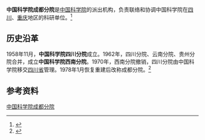 '''中国科学院成都分院'''是[[中国科学院|中国科学院]]的派出机构，负责联络和协调中国科学院在[[四川|四川]]、[[重庆|重庆]]地区的科研单位。<ref>{{Cite book|title=四川百科全书|author=《四川百科全书》编纂委员会编|publisher=四川辞书出版社|year=1997|isbn=|location=成都|pages=}}</ref>

== 历史沿革 ==
1958年11月，'''中国科学院四川分院'''成立。1962年，四川分院、云南分院、贵州分院合并，成立'''中国科学院西南分院'''。1970年，西南分院撤销，四川分院由中国科学院移交[[四川省|四川省]]管理。1978年1月恢复重建后改称成都分院。<ref>{{Cite web|title=历史沿革|url=http://www.cdb.cas.cn/jggk/lsyg/200908/t20090805_2323475.html|accessdate=2020-07-15|work=中国科学院成都分院|archive-date=2020-05-15|archive-url=https://web.archive.org/web/20200515195620/http://www.cdb.cas.cn/jggk/lsyg/200908/t20090805_2323475.html|dead-url=no}}</ref>

== 参考资料 ==
{{reflist}}

[[Category:中国科学院成都分院|]]